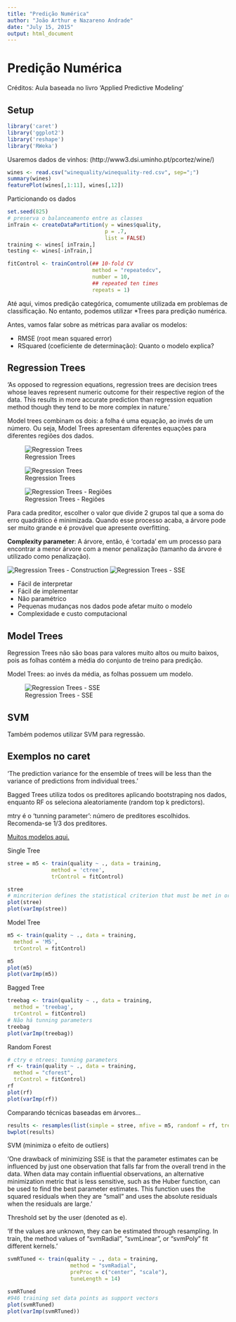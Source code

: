 ```yaml
---
title: "Predição Numérica"
author: "João Arthur e Nazareno Andrade"
date: "July 15, 2015"
output: html_document
---
```


# Predição Numérica

Créditos: Aula baseada no livro 'Applied Predictive Modeling'

## Setup

```r
library('caret')
library('ggplot2')
library('reshape')
library('RWeka')
```

Usaremos dados de vinhos: (http://www3.dsi.uminho.pt/pcortez/wine/)

```r
wines <- read.csv("winequality/winequality-red.csv", sep=";")
summary(wines)
featurePlot(wines[,1:11], wines[,12])
```


Particionando os dados

```r
set.seed(825)
# preserva o balanceamento entre as classes
inTrain <- createDataPartition(y = wines$quality,
                               p = .7,
                               list = FALSE)
training <- wines[ inTrain,]
testing <- wines[-inTrain,]

fitControl <- trainControl(## 10-fold CV
                           method = "repeatedcv",
                           number = 10,
                           ## repeated ten times
                           repeats = 1)
```

Até aqui, vimos predição categórica, comumente utilizada em problemas de classificação. No entanto, podemos utilizar *Trees para predição numérica.

Antes, vamos falar sobre as métricas para avaliar os modelos:

- RMSE (root mean squared error)
- RSquared (coeficiente de determinação): Quanto o modelo explica?

## Regression Trees

'As opposed to regression equations, regression trees are decision trees whose leaves represent numeric outcome for their respective region of the data.
This results in more accurate prediction than regression equation method though they tend to be more complex in nature.'

Model trees combinam os dois: a folha é uma equação, ao invés de um número. Ou seja, Model Trees apresentam diferentes equações para diferentes regiões dos dados.

![Regression Trees](regressiontrees.png)

![Regression Trees](regressiontrees-example.png)

![Regression Trees - Regiões](regressiontrees-example2.png)

Para cada preditor, escolher o valor que divide 2 grupos tal que a soma do erro quadrático é minimizada.
Quando esse processo acaba, a árvore pode ser muito grande e é provável que apresente overfitting. 

**Complexity parameter**: A árvore, então, é 'cortada' em um processo para encontrar a menor árvore com a menor penalização (tamanho da árvore é utilizado como penalização).

![Regression Trees - Construction](regressiontrees-construction.png)
![Regression Trees - SSE](sum_squared_error.png)


- Fácil de interpretar
- Fácil de implementar
- Não paramétrico
- Pequenas mudanças nos dados pode afetar muito o modelo
- Complexidade e custo computacional

## Model Trees

Regression Trees não são boas para valores muito altos ou muito baixos, pois as folhas contém a média do conjunto de treino para predição.

Model Trees: ao invés da média, as folhas possuem um modelo.

![Regression Trees - SSE](modeltrees.png)


## SVM

Também podemos utilizar SVM para regressão.

## Exemplos no caret

'The prediction variance for the ensemble of trees will be less than the variance of predictions from individual trees.'

Bagged Trees utiliza todos os preditores aplicando bootstraping nos dados, enquanto RF os seleciona aleatoriamente (random top k predictors). 

mtry é o 'tunning parameter': número de preditores escolhidos. Recomenda-se 1/3 dos preditores.

[Muitos modelos aqui.](http://topepo.github.io/caret/Tree_Based_Model.html)

Single Tree
```r
stree = m5 <- train(quality ~ ., data = training,
              method = 'ctree',
              trControl = fitControl)

stree
# mincriterion defines the statistical criterion that must be met in order to continue splitting; maxdepth is the maximum depth of the tree. 
plot(stree)
plot(varImp(stree))
```

Model Tree
```r
m5 <- train(quality ~ ., data = training,
  method = 'M5',
  trControl = fitControl)

m5
plot(m5)
plot(varImp(m5))
```


Bagged Tree
```r
treebag <- train(quality ~ ., data = training,
  method = 'treebag',
  trControl = fitControl)
# Não há tunning parameters
treebag
plot(varImp(treebag))
```

Random Forest
```r
# ctry e ntrees: tunning parameters
rf <- train(quality ~ ., data = training,
  method = "cforest",
  trControl = fitControl)
rf
plot(rf)
plot(varImp(rf))
```


Comparando técnicas baseadas em árvores...
```r
results <- resamples(list(simple = stree, mfive = m5, randomf = rf, treebag = treebag))
bwplot(results)
```

SVM (minimiza o efeito de outliers)

'One drawback of minimizing SSE is that the parameter estimates can be influenced by just one observation that falls far from the overall trend in the data. When data may contain influential observations, an alternative minimization metric that is less sensitive, such as the Huber function, can be used to find the best parameter estimates. This function uses the squared residuals when they are “small” and uses the absolute residuals when the residuals are large.'

Threshold set by the user (denoted as e).

'If the values are unknown, they can be estimated through resampling. In train, the method values of "svmRadial", "svmLinear", or "svmPoly" fit different kernels.'
```r
svmRTuned <- train(quality ~ ., data = training,
                    method = "svmRadial",
                    preProc = c("center", "scale"),
                    tuneLength = 14)

svmRTuned
#946 training set data points as support vectors
plot(svmRTuned)
plot(varImp(svmRTuned))
```

